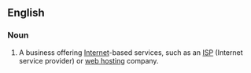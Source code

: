 ==English==

===Noun===
{{head|en|noun|head=[[web]] [[provider]]}}

# {{context|Internet}} A business offering [[Internet]]-based services, such as an [[ISP]] (Internet service provider) or [[web hosting]] company.